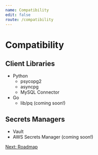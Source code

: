 ```yaml
---
name: Compatibility
edit: false
route: /compatibility
---
```


# Compatibility

## Client Libraries
- Python
  - psycopg2
  - asyncpg
  - MySQL Connector
- Go
  - lib/pq (coming soon!)

## Secrets Managers
- Vault
- AWS Secrets Manager (coming soon!)

[Next: Roadmap](/roadmap)